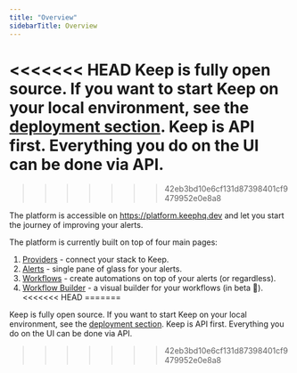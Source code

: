 ```yaml
---
title: "Overview"
sidebarTitle: Overview
---
```

<<<<<<< HEAD
<Tip>Keep is fully open source. If you want to start Keep on your local environment, see the <a href="development">deployment section</a>.</Tip>
<Info>Keep is API first. Everything you do on the UI can be done via API.</Info>
=======
>>>>>>> 42eb3bd10e6cf131d87398401cf9479952e0e8a8

The platform is accessible on https://platform.keephq.dev and let you start the journey of improving your alerts.

The platform is currently built on top of four main pages:

1. [Providers](platform/providers) - connect your stack to Keep.
2. [Alerts](platform/alerts) - single pane of glass for your alerts.
3. [Workflows](platform/workflows) - create automations on top of your alerts (or regardless).
4. [Workflow Builder](platform/workflowbuilder) - a visual builder for your workflows (in beta 🚧).
<<<<<<< HEAD
=======


<Tip>Keep is fully open source. If you want to start Keep on your local environment, see the <a href="development">deployment section</a>.</Tip>
<Info>Keep is API first. Everything you do on the UI can be done via API.</Info>
>>>>>>> 42eb3bd10e6cf131d87398401cf9479952e0e8a8

